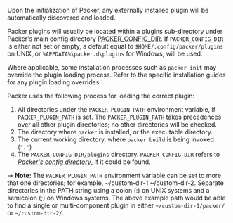 Upon the initialization of Packer, any externally installed plugin will be automatically
discovered and loaded. 

Packer plugins will usually be located within a plugins sub-directory under Packer's main config directory
[PACKER_CONFIG_DIR](/packer/docs/configure#packer-s-config-directory). If `PACKER_CONFIG_DIR` is
either not set or empty, a default equal to `$HOME/.config/packer/plugins` on UNIX, or `%APPDATA%\packer.d\plugins` 
for Windows, will be used.

Where applicable, some installation processes such as `packer init` may override the plugin loading process. 
Refer to the specific installation guides for any plugin loading overrides.

Packer uses the following process for loading the correct plugin:

1. All directories under the `PACKER_PLUGIN_PATH` environment variable, if `PACKER_PLUGIN_PATH`
is set. The `PACKER_PLUGIN_PATH` takes precedences over all other plugin directories; no other directories will be checked.
1. The directory where `packer` is installed, or the executable directory.
1. The current working directory, where `packer build` is being invoked. (`"."`)
1. The `PACKER_CONFIG_DIR/plugins` directory. `PACKER_CONFIG_DIR` refers to *[Packer's config
directory](/packer/docs/configure#packer-s-config-directory)*, if it could be found.

-> **Note:** The `PACKER_PLUGIN_PATH` environment variable can be set to more that one directories;
for example, ~/custom-dir-1:~/custom-dir-2. Separate directories in the PATH string using a colon (:) on UNIX systems 
and a semicolon (;) on Windows systems. The above example path would be able to find a single or multi-component plugin
in either `~/custom-dir-1/packer/` or `~/custom-dir-2/`.

